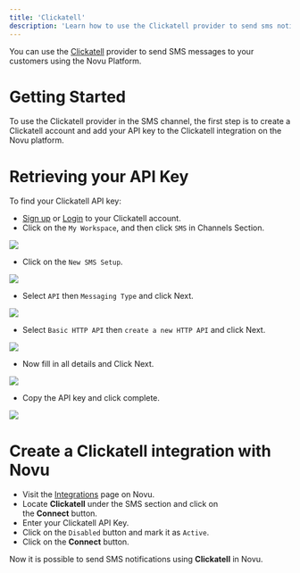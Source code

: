```yaml
---
title: 'Clickatell'
description: 'Learn how to use the Clickatell provider to send sms notifications using Novu'
---
```


You can use the [Clickatell](https://www.clickatell.com/) provider to send SMS messages to your customers using the Novu Platform.

# Getting Started

To use the Clickatell provider in the SMS channel, the first step is to create a Clickatell account and add your API key to the Clickatell integration on the Novu platform.

# Retrieving your API Key

To find your Clickatell API key:

- [Sign up](https://www.clickatell.com/sign-up/) or [Login](https://app.clickatell.com/signin) to your Clickatell account.
- Click on the `My Workspace`, and then click `SMS` in Channels Section.
<Frame caption="Click on the My Workspace, and then click SMS in Channels Section"><img src="/images/channels-and-providers-sms-clickatell-1.png" /> </Frame>

- Click on the `New SMS Setup`.
<Frame caption=" Click on the New SMS Setup"><img src="/images/channels-and-providers-sms-clickatell-2.png" /> </Frame>

- Select `API` then `Messaging Type` and click Next.
<Frame caption="Select API then Messaging Type and click Next"><img src="/images/channels-and-providers-sms-clickatell-3.png" /> </Frame>

- Select `Basic HTTP API` then `create a new HTTP API` and click Next.
<Frame caption="Select Basic HTTP API then create a new HTTP API and click Next"><img src="/images/channels-and-providers-sms-clickatell-4.png" /> </Frame>

- Now fill in all details and Click Next.
<Frame caption="Now fill in all details and Click Next"><img src="/images/channels-and-providers-sms-clickatell-5.png" /> </Frame>

- Copy the API key and click complete.
<Frame caption="Copy the API key and click complete"><img src="/images/channels-and-providers-sms-clickatell-6.png" /> </Frame>

# Create a Clickatell integration with Novu

- Visit the [Integrations](https://web.novu.co/integrations) page on Novu.
- Locate **Clickatell** under the SMS section and click on the **Connect** button.
- Enter your Clickatell API Key.
- Click on the `Disabled` button and mark it as `Active`.
- Click on the **Connect** button.

Now it is possible to send SMS notifications using **Clickatell** in Novu.
